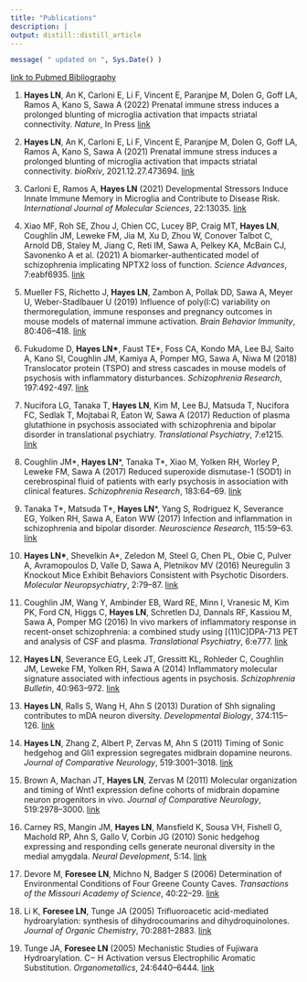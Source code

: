 ```yaml
---
title: "Publications"
description: | 
output: distill::distill_article
---
```


```r
message( " updated on ", Sys.Date() )
```

[link to Pubmed Bibliography](https://www.ncbi.nlm.nih.gov/myncbi/lindsay.hayes.1/bibliography/public/)

1. **Hayes LN**, An K, Carloni E, Li F, Vincent E, Paranjpe M, Dolen G, Goff LA, Ramos A, Kano S, Sawa A (2022) Prenatal immune stress induces a prolonged blunting of microglia activation that impacts striatal connectivity. *Nature*, In Press [link](https://www.nature.com/articles/s41586-022-05274-z)

1.  **Hayes LN**, An K, Carloni E, Li F, Vincent E, Paranjpe M, Dolen G, Goff LA, Ramos A, Kano S, Sawa A (2021) Prenatal immune stress induces a prolonged blunting of microglia activation that impacts striatal connectivity. *bioRxiv*, 2021.12.27.473694. [link](https://www.biorxiv.org/content/10.1101/2021.12.27.473694v1)

2.  Carloni E, Ramos A, **Hayes LN** (2021) Developmental Stressors Induce Innate Immune Memory in Microglia and Contribute to Disease Risk. *International Journal of Molecular Sciences*, 22:13035. [link](https://www.mdpi.com/1422-0067/22/23/13035)

3.  Xiao MF, Roh SE, Zhou J, Chien CC, Lucey BP, Craig MT, **Hayes LN**, Coughlin JM, Leweke FM, Jia M, Xu D, Zhou W, Conover Talbot C, Arnold DB, Staley M, Jiang C, Reti IM, Sawa A, Pelkey KA, McBain CJ, Savonenko A et al. (2021) A biomarker-authenticated model of schizophrenia implicating NPTX2 loss of function. *Science Advances*, 7:eabf6935. [link](https://www.science.org/doi/10.1126/sciadv.abf6935?url_ver=Z39.88-2003&rfr_id=ori:rid:crossref.org&rfr_dat=cr_pub%20%200pubmed)

4.  Mueller FS, Richetto J, **Hayes LN**, Zambon A, Pollak DD, Sawa A, Meyer U, Weber-Stadlbauer U (2019) Influence of poly(I:C) variability on thermoregulation, immune responses and pregnancy outcomes in mouse models of maternal immune activation. *Brain Behavior Immunity*, 80:406--418. [link](https://www.sciencedirect.com/science/article/pii/S0889159119301217?via%3Dihub)

5.  Fukudome D, **Hayes LN\***, Faust TE\*, Foss CA, Kondo MA, Lee BJ, Saito A, Kano SI, Coughlin JM, Kamiya A, Pomper MG, Sawa A, Niwa M (2018) Translocator protein (TSPO) and stress cascades in mouse models of psychosis with inflammatory disturbances. *Schizophrenia Research*, 197:492-497. [link](https://www.sciencedirect.com/science/article/pii/S0920996418300355?via%3Dihub)

6.  Nucifora LG, Tanaka T, **Hayes LN**, Kim M, Lee BJ, Matsuda T, Nucifora FC, Sedlak T, Mojtabai R, Eaton W, Sawa A (2017) Reduction of plasma glutathione in psychosis associated with schizophrenia and bipolar disorder in translational psychiatry. *Translational Psychiatry*, 7:e1215. [link](https://www.nature.com/articles/tp2017178)

7.  Coughlin JM\*, **Hayes LN**\*, Tanaka T\*, Xiao M, Yolken RH, Worley P, Leweke FM, Sawa A (2017) Reduced superoxide dismutase-1 (SOD1) in cerebrospinal fluid of patients with early psychosis in association with clinical features. *Schizophrenia Research*, 183:64--69. [link](https://www.sciencedirect.com/science/article/pii/S0920996416304923?via%3Dihub)

8.  Tanaka T\*, Matsuda T\*, **Hayes LN**\*, Yang S, Rodriguez K, Severance EG, Yolken RH, Sawa A, Eaton WW (2017) Infection and inflammation in schizophrenia and bipolar disorder. *Neuroscience Research*, 115:59--63. [link](https://www.sciencedirect.com/science/article/pii/S0168010216302462?via%3Dihub)

9.  **Hayes LN\***, Shevelkin A\*, Zeledon M, Steel G, Chen PL, Obie C, Pulver A, Avramopoulos D, Valle D, Sawa A, Pletnikov MV (2016) Neuregulin 3 Knockout Mice Exhibit Behaviors Consistent with Psychotic Disorders. *Molecular Neuropsychiatry*, 2:79--87. [link](https://www.karger.com/Article/FullText/445836)

10. Coughlin JM, Wang Y, Ambinder EB, Ward RE, Minn I, Vranesic M, Kim PK, Ford CN, Higgs C, **Hayes LN**, Schretlen DJ, Dannals RF, Kassiou M, Sawa A, Pomper MG (2016) In vivo markers of inflammatory response in recent-onset schizophrenia: a combined study using [(11)C]DPA-713 PET and analysis of CSF and plasma. *Translational Psychiatry*, 6:e777. [link](https://www.nature.com/articles/tp201640)

11. **Hayes LN**, Severance EG, Leek JT, Gressitt KL, Rohleder C, Coughlin JM, Leweke FM, Yolken RH, Sawa A (2014) Inflammatory molecular signature associated with infectious agents in psychosis. *Schizophrenia Bulletin*, 40:963--972. [link](https://academic.oup.com/schizophreniabulletin/article/40/5/963/2886795)

12. **Hayes LN**, Ralls S, Wang H, Ahn S (2013) Duration of Shh signaling contributes to mDA neuron diversity. *Developmental Biology*, 374:115--126. [link](https://www.sciencedirect.com/science/article/pii/S0012160612006355?via%3Dihub)

13. **Hayes LN**, Zhang Z, Albert P, Zervas M, Ahn S (2011) Timing of Sonic hedgehog and Gli1 expression segregates midbrain dopamine neurons. *Journal of Comparative Neurology*, 519:3001--3018. [link](https://onlinelibrary.wiley.com/doi/10.1002/cne.22711)

14. Brown A, Machan JT, **Hayes LN**, Zervas M (2011) Molecular organization and timing of Wnt1 expression define cohorts of midbrain dopamine neuron progenitors in vivo. *Journal of Comparative Neurology*, 519:2978--3000. [link](https://onlinelibrary.wiley.com/doi/10.1002/cne.22710)

15. Carney RS, Mangin JM, **Hayes LN**, Mansfield K, Sousa VH, Fishell G, Machold RP, Ahn S, Gallo V, Corbin JG (2010) Sonic hedgehog expressing and responding cells generate neuronal diversity in the medial amygdala. *Neural Development*, 5:14. [link](https://neuraldevelopment.biomedcentral.com/articles/10.1186/1749-8104-5-14)

16. Devore M, **Foresee LN**, Michno N, Badger S (2006) Determination of Environmental Conditions of Four Greene County Caves. *Transactions of the Missouri Academy of Science*, 40:22--29. [link](https://www.moacademysci.org/wp-content/uploads/2017/01/Transactions40-2006.pdf)

17. Li K, **Foresee LN**, Tunge JA (2005) Trifluoroacetic acid-mediated hydroarylation: synthesis of dihydrocoumarins and dihydroquinolones. *Journal of Organic Chemistry*, 70:2881--2883. [link](https://pubs.acs.org/doi/10.1021/jo0477650)

18. Tunge JA, **Foresee LN** (2005) Mechanistic Studies of Fujiwara Hydroarylation. C− H Activation versus Electrophilic Aromatic Substitution. *Organometallics*, 24:6440--6444. [link](https://pubs.acs.org/doi/10.1021/om0507225)
